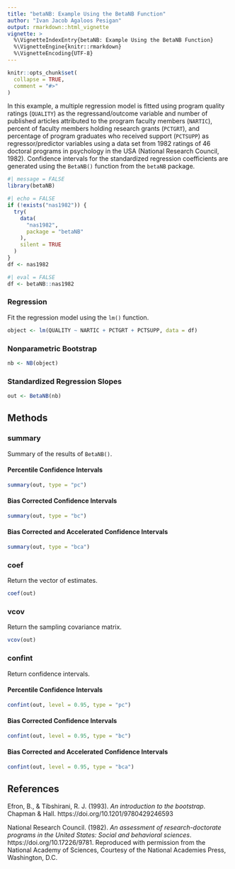 ```yaml
---
title: "betaNB: Example Using the BetaNB Function"
author: "Ivan Jacob Agaloos Pesigan"
output: rmarkdown::html_vignette
vignette: >
  %\VignetteIndexEntry{betaNB: Example Using the BetaNB Function}
  %\VignetteEngine{knitr::rmarkdown}
  %\VignetteEncoding{UTF-8}
---
```


```r
knitr::opts_chunk$set(
  collapse = TRUE,
  comment = "#>"
)
```

In this example, a multiple regression model is fitted
using program quality ratings (`QUALITY`) as the regressand/outcome variable
and number of published articles attributed to the program faculty members (`NARTIC`),
percent of faculty members holding research grants (`PCTGRT`), and
percentage of program graduates who received support (`PCTSUPP`) as regressor/predictor variables
using a data set from 1982 ratings of 46 doctoral programs in psychology in the USA (National Research Council, 1982).
Confidence intervals for the standardized regression coefficients are generated
using the `BetaNB()` function from the `betaNB` package.

```r
#| message = FALSE
library(betaNB)
```

```r
#| echo = FALSE
if (!exists("nas1982")) {
  try(
    data(
      "nas1982",
      package = "betaNB"
    ),
    silent = TRUE
  )
}
df <- nas1982
```

```r
#| eval = FALSE
df <- betaNB::nas1982
```

### Regression

Fit the regression model using the `lm()` function.

```r
object <- lm(QUALITY ~ NARTIC + PCTGRT + PCTSUPP, data = df)
```

### Nonparametric Bootstrap

```r
nb <- NB(object)
```

### Standardized Regression Slopes

```r
out <- BetaNB(nb)
```

## Methods

### summary

Summary of the results of `BetaNB()`.

#### Percentile Confidence Intervals

```r
summary(out, type = "pc")
```

#### Bias Corrected Confidence Intervals

```r
summary(out, type = "bc")
```

#### Bias Corrected and Accelerated Confidence Intervals

```r
summary(out, type = "bca")
```

### coef

Return the vector of estimates.

```r
coef(out)
```

### vcov

Return the sampling covariance matrix.

```r
vcov(out)
```

### confint

Return confidence intervals.

#### Percentile Confidence Intervals

```r
confint(out, level = 0.95, type = "pc")
```

#### Bias Corrected Confidence Intervals

```r
confint(out, level = 0.95, type = "bc")
```

#### Bias Corrected and Accelerated Confidence Intervals

```r
confint(out, level = 0.95, type = "bca")
```

## References

Efron, B., & Tibshirani, R. J. (1993).
*An introduction to the bootstrap*.
Chapman & Hall.
https://doi.org/10.1201/9780429246593

National Research Council. (1982).
*An assessment of research-doctorate programs in the United States: Social and behavioral sciences*.
https://doi.org/10.17226/9781.
Reproduced with permission from the National Academy of Sciences,
Courtesy of the National Academies Press, Washington, D.C.
